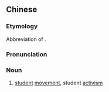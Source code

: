 {{also|学运}}
==Chinese==
{{zh-forms|s=学运}}
{{wikipedia|lang=zh}}

===Etymology===
Abbreviation of {{zh-l|[[學生]][[運動]]/[[学生]][[运动]]}}.

===Pronunciation===
{{zh-pron
|m=xuéyùn
|cat=n
}}

===Noun===
{{zh-noun}}

# [[student]] [[movement]], student [[activism]]